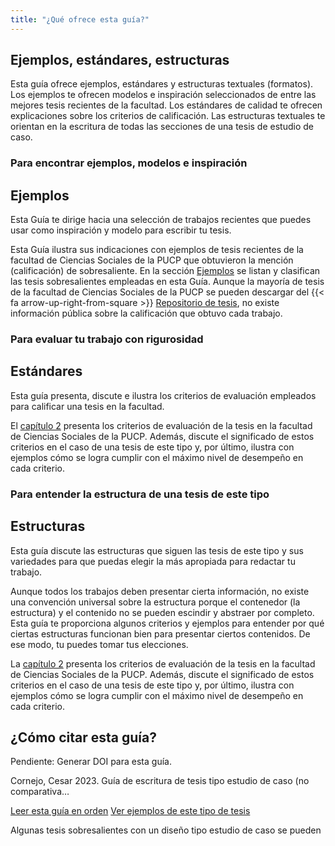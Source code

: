 ```yaml
---
title: "¿Qué ofrece esta guía?"
---
```


## Ejemplos, estándares, estructuras

Esta guía ofrece ejemplos, estándares y estructuras textuales (formatos). Los ejemplos te ofrecen modelos e inspiración seleccionados de entre las mejores tesis recientes de la facultad. Los estándares de calidad te ofrecen explicaciones sobre los criterios de calificación. Las estructuras textuales te orientan en la escritura de todas las secciones de una tesis de estudio de caso.

### Para encontrar ejemplos, modelos e inspiración

::: callout-tip
## Ejemplos

Esta Guía te dirige hacia una selección de trabajos recientes que puedes usar como inspiración y modelo para escribir tu tesis.
:::

Esta Guía ilustra sus indicaciones con ejemplos de tesis recientes de la facultad de Ciencias Sociales de la PUCP que obtuvieron la mención (calificación) de sobresaliente. En la sección [Ejemplos](/ej/ej-caso.qmd) se listan y clasifican las tesis sobresalientes empleadas en esta Guía. Aunque la mayoría de tesis de la facultad de Ciencias Sociales de la PUCP se pueden descargar del {{< fa arrow-up-right-from-square >}} [Repositorio de tesis](https://repositorio.pucp.edu.pe/index/handle/123456789/9120), no existe información pública sobre la calificación que obtuvo cada trabajo.

### Para evaluar tu trabajo con rigurosidad

::: callout-tip
## Estándares

Esta guía presenta, discute e ilustra los criterios de evaluación empleados para calificar una tesis en la facultad.
:::

El [capítulo 2](/caso/02-caso.qmd) presenta los criterios de evaluación de la tesis en la facultad de Ciencias Sociales de la PUCP. Además, discute el significado de estos criterios en el caso de una tesis de este tipo y, por último, ilustra con ejemplos cómo se logra cumplir con el máximo nivel de desempeño en cada criterio.

### Para entender la estructura de una tesis de este tipo

::: callout-tip
## Estructuras

Esta guía discute las estructuras que siguen las tesis de este tipo y sus variedades para que puedas elegir la más apropiada para redactar tu trabajo.
:::

Aunque todos los trabajos deben presentar cierta información, no existe una convención universal sobre la estructura porque el contenedor (la estructura) y el contenido no se pueden escindir y abstraer por completo. Esta guía te proporciona algunos criterios y ejemplos para entender por qué ciertas estructuras funcionan bien para presentar ciertos contenidos. De ese modo, tu puedes tomar tus elecciones.

La [capítulo 2](/caso/02-caso.qmd) presenta los criterios de evaluación de la tesis en la facultad de Ciencias Sociales de la PUCP. Además, discute el significado de estos criterios en el caso de una tesis de este tipo y, por último, ilustra con ejemplos cómo se logra cumplir con el máximo nivel de desempeño en cada criterio.

## ¿Cómo citar esta guía?

Pendiente: Generar DOI para esta guía.

Cornejo, Cesar 2023. Guía de escritura de tesis tipo estudio de caso (no comparativa...

<p class="buttons" style="text-align:center;">

[<i class="bi bi-list-check"></i> Leer esta guía en orden](/caso/01-caso.qmd){.btn .btn-danger} [<i class="bi bi-arrow-up-right-square"></i> Ver ejemplos de este tipo de tesis](/ej/ej-caso.qmd){.btn .btn-danger}

</p>

Algunas tesis sobresalientes con un diseño tipo estudio de caso se pueden
